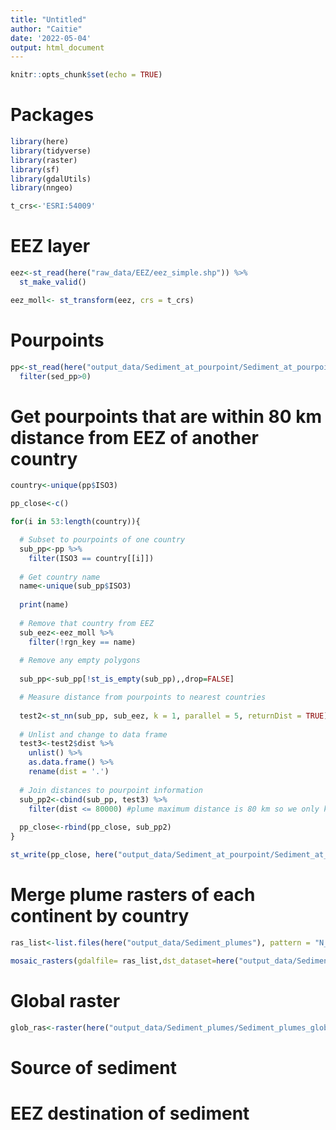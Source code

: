 ```yaml
---
title: "Untitled"
author: "Caitie"
date: '2022-05-04'
output: html_document
---
```


```r
knitr::opts_chunk$set(echo = TRUE)
```

# Packages

```r
library(here)
library(tidyverse)
library(raster)
library(sf)
library(gdalUtils)
library(nngeo)

t_crs<-'ESRI:54009'
```

# EEZ layer

```r
eez<-st_read(here("raw_data/EEZ/eez_simple.shp")) %>% 
  st_make_valid()

eez_moll<- st_transform(eez, crs = t_crs)
```

# Pourpoints

```r
pp<-st_read(here("output_data/Sediment_at_pourpoint/Sediment_at_pourpoint.gpkg")) %>% 
  filter(sed_pp>0)
```


# Get pourpoints that are within 80 km distance from EEZ of another country

```r
country<-unique(pp$ISO3)

pp_close<-c()

for(i in 53:length(country)){

  # Subset to pourpoints of one country  
  sub_pp<-pp %>% 
    filter(ISO3 == country[[i]])
  
  # Get country name
  name<-unique(sub_pp$ISO3)
  
  print(name)
  
  # Remove that country from EEZ
  sub_eez<-eez_moll %>% 
    filter(!rgn_key == name)
  
  # Remove any empty polygons
  
  sub_pp<-sub_pp[!st_is_empty(sub_pp),,drop=FALSE]

  # Measure distance from pourpoints to nearest countries
  
  test2<-st_nn(sub_pp, sub_eez, k = 1, parallel = 5, returnDist = TRUE)
  
  # Unlist and change to data frame
  test3<-test2$dist %>% 
    unlist() %>% 
    as.data.frame() %>% 
    rename(dist = '.')
  
  # Join distances to pourpoint information
  sub_pp2<-cbind(sub_pp, test3) %>% 
    filter(dist <= 80000) #plume maximum distance is 80 km so we only keep points within this range of distance
  
  pp_close<-rbind(pp_close, sub_pp2)
}

st_write(pp_close, here("output_data/Sediment_at_pourpoint/Sediment_at_pourpoint_80km_dist.gpkg"))
```









# Merge plume rasters of each continent by country

```r
ras_list<-list.files(here("output_data/Sediment_plumes"), pattern = "N_plumes", full.names = T)
```

```r
mosaic_rasters(gdalfile= ras_list,dst_dataset=here("output_data/Sediment_plumes/Sediment_plumes_global.tif"),of="GTiff")
```
# Global raster

```r
glob_ras<-raster(here("output_data/Sediment_plumes/Sediment_plumes_global.tif"))
```


# Source of sediment


# EEZ destination of sediment



